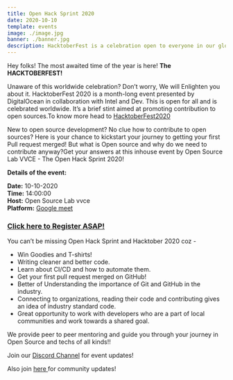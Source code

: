 ```yaml
---
title: Open Hack Sprint 2020 
date: 2020-10-10
template: events
image: ./image.jpg
banner: ./banner.jpg
description: HacktoberFest is a celebration open to everyone in our global community.
---
```


Hey folks!
The most awaited time of the year is here! **The HACKTOBERFEST!**

Unaware of this worldwide celebration? Don’t worry, We will Enlighten you about it.
HacktoberFest 2020 is a month-long event presented by DigitalOcean in collaboration with Intel and Dev. This is open for all and is celebrated worldwide. It’s a brief stint aimed at promoting contribution to open sources.To know more head to <a href="https://hacktoberfest.digitalocean.com/">HacktoberFest2020</a>

New to open source development? No clue how to contribute to open sources? Here is your chance to kickstart your journey to getting your first Pull request merged!
But what is Open source and why do we need to contribute anyway?Get your answers at this inhouse event by Open Source Lab VVCE - The Open Hack Sprint 2020!

**Details of the event:** 

 **Date:** 10-10-2020         
 **Time:** 14:00:00  
 **Host:** Open Source Lab vvce    
 **Platform:** <a href="https://meet.google.com/ctx-neuf-igu">Google meet </a> 
 
 <a href="https://tinyurl.com/openhaksprint"> <h3> **Click here to Register ASAP!** </h3> </a>

You can’t be missing Open Hack Sprint and Hacktober 2020 coz -
- Win Goodies and T-shirts!
- Writing cleaner and better code.
- Learn about CI/CD and how to automate them.
- Get your first pull request merged on GitHub!
- Better of Understanding the importance of Git and GitHub in the industry.
- Connecting to organizations, reading their code and contributing gives an idea of industry standard code.
- Great opportunity to work with developers who are a part of local communities and work towards a shared goal.

We provide peer to peer mentoring and guide you through your journey in Open Source and techs of all kinds!! 

Join our <a href="https://discord.gg/rRfUpga" >Discord Channel</a> for event updates! 

Also join <a href="https://tinyurl.com/joinoslvvce"> here </a> for community updates!


